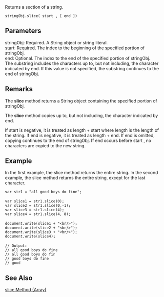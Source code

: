 Returns a section of a string.

 stringObj.slice( start , [ end ]) 
==Parameters==
; stringObj: Required. A String object or string literal.
; start: Required. The index to the beginning of the specified portion of stringObj.
; end: Optional. The index to the end of the specified portion of stringObj. The substring includes the characters up to, but not including, the character indicated by end. If this value is not specified, the substring continues to the end of stringObj.

==Remarks==
The '''slice''' method returns a String object containing the specified portion of stringObj.

The '''slice''' method copies up to, but not including, the character indicated by end.

If start is negative, it is treated as length + start where length is the length of the string. If end is negative, it is treated as length + end. If end is omitted, copying continues to the end of stringObj. If end occurs before start , no characters are copied to the new string.


==Example==
In the first example, the slice method returns the entire string. In the second example, the slice method returns the entire string, except for the last character.

 var str1 = "all good boys do fine";
 
 var slice1 = str1.slice(0);
 var slice2 = str1.slice(0,-1);
 var slice3 = str1.slice(4);
 var slice4 = str1.slice(4, 8);
 
 document.write(slice1 + "&lt;br/&gt;");
 document.write(slice2 + "&lt;br/&gt;");
 document.write(slice3 + "&lt;br/&gt;");
 document.write(slice4);
 
 // Output:
 // all good boys do fine
 // all good boys do fin
 // good boys do fine
 // good

==See Also==

              
[[javascript/Array/slice|slice Method (Array)]]
